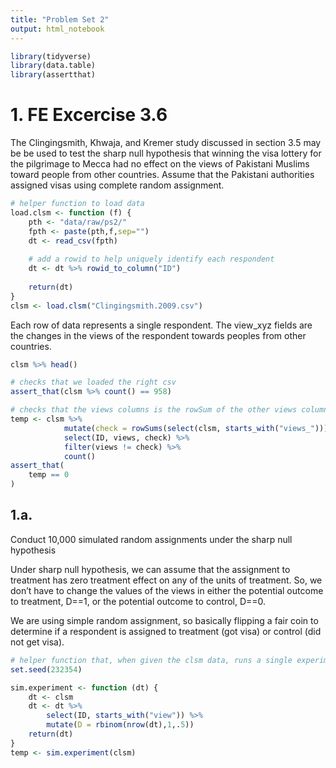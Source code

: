 ```yaml
---
title: "Problem Set 2"
output: html_notebook
---
```



```r
library(tidyverse)
library(data.table)
library(assertthat)
```


# 1. FE Excercise 3.6

The Clingingsmith, Khwaja, and Kremer study discussed in section 3.5 may be be used to test the sharp null hypothesis that winning the visa lottery for the pilgrimage to Mecca had no effect on the views of Pakistani Muslims toward people from other countries. Assume that the Pakistani authorities assigned visas using complete random assignment.


```r
# helper function to load data
load.clsm <- function (f) {
    pth <- "data/raw/ps2/"
    fpth <- paste(pth,f,sep="")
    dt <- read_csv(fpth)
    
    # add a rowid to help uniquely identify each respondent
    dt <- dt %>% rowid_to_column("ID")
    
    return(dt)   
}
clsm <- load.clsm("Clingingsmith.2009.csv")


```

Each row of data represents a single respondent. The view_xyz fields are the changes in the views of the respondent towards peoples from other countries.

```r
clsm %>% head()

# checks that we loaded the right csv
assert_that(clsm %>% count() == 958)

# checks that the views columns is the rowSum of the other views columns
temp <- clsm %>% 
            mutate(check = rowSums(select(clsm, starts_with("views_")))) %>% 
            select(ID, views, check) %>%
            filter(views != check) %>% 
            count()
assert_that(
    temp == 0
)

```


## 1.a.

Conduct 10,000 simulated random assignments under the sharp null hypothesis

Under sharp null hypothesis, we can assume that the assignment to treatment has zero treatment effect on any of the units of treatment. So, we don't have to change the values of the views in either the potential outcome to treatment, D==1, or the potential outcome to control, D==0.

We are using simple random assignment, so basically flipping a fair coin to determine if a respondent is assigned to treatment (got visa) or control (did not get visa).

<!-- We are also just using the "views" variable, instead of checking each, since it represents the total change in each respondent's views toward people from other countries. -->


```r
# helper function that, when given the clsm data, runs a single experiment
set.seed(232354)

sim.experiment <- function (dt) {
    dt <- clsm
    dt <- dt %>% 
        select(ID, starts_with("view")) %>% 
        mutate(D = rbinom(nrow(dt),1,.5))
    return(dt)
}
temp <- sim.experiment(clsm)
```

